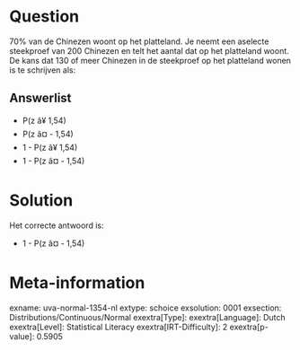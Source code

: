 Question
========

70% van de Chinezen woont op het platteland. Je neemt een aselecte
steekproef van 200 Chinezen en telt het aantal dat op het platteland
woont. De kans dat 130 of meer Chinezen in de steekproef op het
platteland wonen is te schrijven als:

Answerlist
----------

* P(z â¥ 1,54)
* P(z â¤ - 1,54)
* 1 - P(z â¥ 1,54)
* 1 - P(z â¤ - 1,54)

Solution
========

Het correcte antwoord is: 

* 1 - P(z â¤ - 1,54)

Meta-information
================
exname: uva-normal-1354-nl
extype: schoice
exsolution: 0001
exsection: Distributions/Continuous/Normal
exextra[Type]: 
exextra[Language]: Dutch
exextra[Level]: Statistical Literacy
exextra[IRT-Difficulty]: 2
exextra[p-value]: 0.5905
